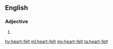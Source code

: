==English==

===Adjective===
{{en-adj|head=[[heart]]-[[felt]]}}

# {{alternative spelling of|heartfelt|lang=en}}

[[hy:heart-felt]]
[[ml:heart-felt]]
[[my:heart-felt]]
[[ta:heart-felt]]